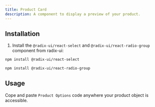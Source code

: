 ```yaml
---
title: Product Card
description: A component to display a preview of your product.
---
```


<ComponentExample src="/components/examples/product-card/demo.tsx">
  <ProductCardDemo />
</ComponentExample>

## Installation

1. Install the `@radix-ui/react-select` and `@radix-ui/react-radio-group` component from radix-ui:

```bash
npm install @radix-ui/react-select
```

```bash
npm install @radix-ui/react-radio-group
```

## Usage

Cope and paste `Product Options` code anywhere your product object is accessible.